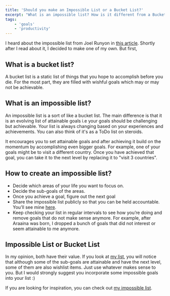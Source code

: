 ```yaml
---
title: 'Should you make an Impossible List or a Bucket List?'
excerpt: "What is an impossible list? How is it different from a Bucket List? Let's find out."
tags:
    - 'goals'
    - 'productivity'
---
```


I heard about the impossible list from Joel Runyon in [this article](http://impossiblehq.com/impossible-list/). Shortly after I read about it, I decided to make one of my own. But first,

## What is a bucket list?

A bucket list is a static list of things that you hope to accomplish before you die. For the most part, they are filled with wishful goals which may or may not be achievable.

## What is an impossible list?

An impossible list is a sort of like a bucket list. The main difference is that it is an evolving list of attainable goals i.e your goals should be challenging but achievable. Your list is always changing based on your experiences and achievements. You can also think of it's as a ToDo list on steroids.

It encourages you to set attainable goals and after achieving it build on the momentum by accomplishing even bigger goals. For example, one of your goals might be to visit a different country. Once you have achieved that goal, you can take it to the next level by replacing it to "visit 3 countries".

## How to create an impossible list?

-   Decide which areas of your life you want to focus on.
-   Decide the sub-goals of the areas.
-   Once you achieve a goal, figure out the next goal
-   Share the impossible list publicly so that you can be held accountable. You’ll see mine [here](/impossible-list).
-   Keep checking your list in regular intervals to see how you’re doing and remove goals that do not make sense anymore. For example, after Araaina was born, I dropped a bunch of goals that did not interest or seem attainable to me anymore.

## Impossible List or Bucket List

In my opinion, both have their value. If you look at [my list](/impossible-list), you will notice that although some of the sub-goals are attainable and have the next level, some of them are also wishlist items. Just use whatever makes sense to you. But I would strongly suggest you incorporate some impossible goals into your list :)

If you are looking for inspiration, you can check out [my impossible list](/impossible-list).
